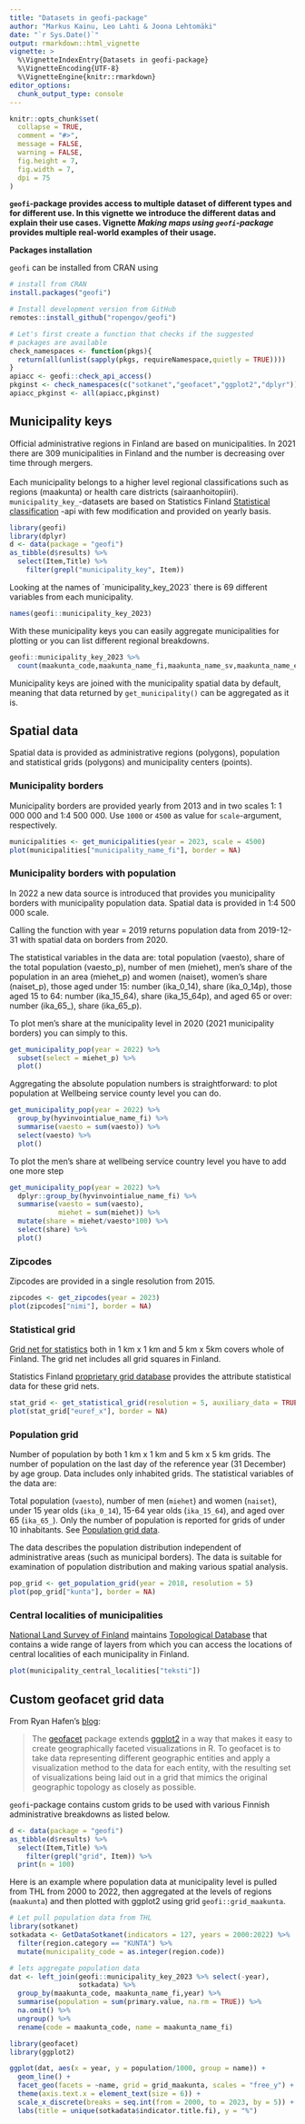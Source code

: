 ```yaml
---
title: "Datasets in geofi-package"
author: "Markus Kainu, Leo Lahti & Joona Lehtomäki"
date: "`r Sys.Date()`"
output: rmarkdown::html_vignette
vignette: >
  %\VignetteIndexEntry{Datasets in geofi-package}
  %\VignetteEncoding{UTF-8}
  %\VignetteEngine{knitr::rmarkdown}
editor_options: 
  chunk_output_type: console
---
```


```r
knitr::opts_chunk$set(
  collapse = TRUE,
  comment = "#>",
  message = FALSE, 
  warning = FALSE,
  fig.height = 7, 
  fig.width = 7,
  dpi = 75
)
```

**`geofi`-package provides access to multiple dataset of different types and for different use. In this vignette we introduce the different datas and explain their use cases. Vignette *Making maps using `geofi`-package* provides multiple real-world examples of their usage.**

**Packages installation**

`geofi` can be installed from CRAN using

```r
# install from CRAN
install.packages("geofi")

# Install development version from GitHub
remotes::install_github("ropengov/geofi")
```

```r
# Let's first create a function that checks if the suggested 
# packages are available
check_namespaces <- function(pkgs){
  return(all(unlist(sapply(pkgs, requireNamespace,quietly = TRUE))))
}
apiacc <- geofi::check_api_access()
pkginst <- check_namespaces(c("sotkanet","geofacet","ggplot2","dplyr"))
apiacc_pkginst <- all(apiacc,pkginst)
```

## Municipality keys

Official administrative regions in Finland are based on municipalities. In 2021 there are 309 municipalities in Finland and the number is decreasing over time through mergers.\
\
Each municipality belongs to a higher level regional classifications such as regions (maakunta) or health care districts (sairaanhoitopiiri). `municipality_key_`-datasets are based on Statistics Finland [Statistical classification](https://data.stat.fi/api/classifications/v2/) -api with few modification and provided on yearly basis.

```r
library(geofi)
library(dplyr)
d <- data(package = "geofi")
as_tibble(d$results) %>% 
  select(Item,Title) %>% 
    filter(grepl("municipality_key", Item))
```

Looking at the names of \`municipality_key_2023\` there is 69 different variables from each municipality.

```r
names(geofi::municipality_key_2023)
```

With these municipality keys you can easily aggregate municipalities for plotting or you can list different regional breakdowns.\

```r
geofi::municipality_key_2023 %>% 
  count(maakunta_code,maakunta_name_fi,maakunta_name_sv,maakunta_name_en)
```

Municipality keys are joined with the municipality spatial data by default, meaning that data returned by `get_municipality()` can be aggregated as it is.

## Spatial data

Spatial data is provided as administrative regions (polygons), population and statistical grids (polygons) and municipality centers (points).

### Municipality borders

Municipality borders are provided yearly from 2013 and in two scales 1: 1 000 000 and 1:4 500 000. Use `1000` or `4500` as value for `scale`-argument, respectively.

```r
municipalities <- get_municipalities(year = 2023, scale = 4500)
plot(municipalities["municipality_name_fi"], border = NA)
```

### Municipality borders with population

In 2022 a new data source is introduced that provides you municipality borders with municipality population data. Spatial data is provided in 1:4 500 000 scale.

Calling the function with year = 2019 returns population data from 2019-12-31 with spatial data on borders from 2020.

The statistical variables in the data are: total population (vaesto), share of the total population (vaesto_p), number of men (miehet), men's share of the population in an area (miehet_p) and women (naiset), women's share (naiset_p), those aged under 15: number (ika_0_14), share (ika_0_14p), those aged 15 to 64: number (ika_15_64), share (ika_15_64p), and aged 65 or over: number (ika_65_), share (ika_65_p).

To plot men's share at the municipality level in 2020 (2021 municipality borders) you can simply to this. 

```r
get_municipality_pop(year = 2022) %>%  
  subset(select = miehet_p) %>% 
  plot()
```

Aggregating the absolute population numbers is straightforward: to plot population at Wellbeing service county level you can do. 


```r
get_municipality_pop(year = 2022) %>%  
  group_by(hyvinvointialue_name_fi) %>%  
  summarise(vaesto = sum(vaesto)) %>%  
  select(vaesto) %>% 
  plot()
```

To plot the men's share at wellbeing service country level you have to add one more step

```r
get_municipality_pop(year = 2022) %>%  
  dplyr::group_by(hyvinvointialue_name_fi) %>% 
  summarise(vaesto = sum(vaesto),
            miehet = sum(miehet)) %>% 
  mutate(share = miehet/vaesto*100) %>% 
  select(share) %>% 
  plot()
```



### Zipcodes

Zipcodes are provided in a single resolution from 2015.

```r
zipcodes <- get_zipcodes(year = 2023) 
plot(zipcodes["nimi"], border = NA)
```

### Statistical grid

[Grid net for statistics](https://www.stat.fi/org/avoindata/paikkatietoaineistot/tilastoruudukko_1km_en.html) both in 1 km x 1 km and 5 km x 5km covers whole of Finland. The grid net includes all grid squares in Finland.

Statistics Finland [proprietary grid database](https://www.stat.fi/tup/ruututietokanta/index_en.html) provides the attribute statistical data for these grid nets.

```r
stat_grid <- get_statistical_grid(resolution = 5, auxiliary_data = TRUE)
plot(stat_grid["euref_x"], border = NA)
```

### Population grid

Number of population by both 1 km x 1 km and 5 km x 5 km grids. The number of population on the last day of the reference year (31 December) by age group. Data includes only inhabited grids. The statistical variables of the data are:

Total population (`vaesto`), number of men (`miehet`) and women (`naiset`), under 15 year olds (`ika_0_14`), 15-64 year olds (`ika_15_64`), and aged over 65 (`ika_65_`). Only the number of population is reported for grids of under 10 inhabitants. See [Population grid data](https://www.stat.fi/org/avoindata/paikkatietoaineistot/vaestoruutuaineisto_5km_en.html).

The data describes the population distribution independent of administrative areas (such as municipal borders). The data is suitable for examination of population distribution and making various spatial analysis.

```r
pop_grid <- get_population_grid(year = 2018, resolution = 5)
plot(pop_grid["kunta"], border = NA)
```

### Central localities of municipalities

[National Land Survey of Finland](https://maanmittauslaitos.fi) maintains [Topological Database](https://www.maanmittauslaitos.fi/en/maps-and-spatial-data/datasets-and-interfaces/product-descriptions/topographic-database) that contains a wide range of layers from which you can access the locations of central localities of each municipality in Finland.

```r
plot(municipality_central_localities["teksti"])
```

## Custom geofacet grid data

From Ryan Hafen's [blog](https://ryanhafen.com/blog/geofacet/):

> The [geofacet](https://hafen.github.io/geofacet/) package extends [ggplot2](https://ggplot2.tidyverse.org/) in a way that makes it easy to create geographically faceted visualizations in R. To geofacet is to take data representing different geographic entities and apply a visualization method to the data for each entity, with the resulting set of visualizations being laid out in a grid that mimics the original geographic topology as closely as possible.

`geofi`-package contains custom grids to be used with various Finnish administrative breakdowns as listed below.

```r
d <- data(package = "geofi")
as_tibble(d$results) %>% 
  select(Item,Title) %>% 
    filter(grepl("grid", Item)) %>% 
  print(n = 100)
```

Here is an example where population data at municipality level is pulled from THL from 2000 to 2022, then aggregated at the levels of regions (`maakunta`) and then plotted with ggplot2 using grid `geofi::grid_maakunta`.

```r
# Let pull population data from THL
library(sotkanet)
sotkadata <- GetDataSotkanet(indicators = 127, years = 2000:2022) %>% 
  filter(region.category == "KUNTA") %>% 
  mutate(municipality_code = as.integer(region.code))

# lets aggregate population data
dat <- left_join(geofi::municipality_key_2023 %>% select(-year),
                 sotkadata) %>% 
  group_by(maakunta_code, maakunta_name_fi,year) %>% 
  summarise(population = sum(primary.value, na.rm = TRUE)) %>% 
  na.omit() %>% 
  ungroup() %>% 
  rename(code = maakunta_code, name = maakunta_name_fi)

library(geofacet)
library(ggplot2)

ggplot(dat, aes(x = year, y = population/1000, group = name)) + 
  geom_line() + 
  facet_geo(facets = ~name, grid = grid_maakunta, scales = "free_y") +
  theme(axis.text.x = element_text(size = 6)) +
  scale_x_discrete(breaks = seq.int(from = 2000, to = 2023, by = 5)) +
  labs(title = unique(sotkadata$indicator.title.fi), y = "%")

```
